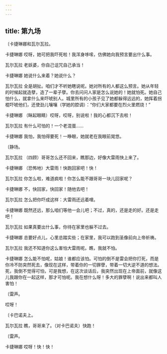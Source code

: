 ```yaml
---
---
---
```

title: 第九场
---




〔卡捷琳娜和瓦尔瓦拉。





卡捷琳娜 哎呀，她可把我吓死啦！我浑身哆嗦，仿佛她向我预言要出什么事。

瓦尔瓦拉 老妖婆，你自己诅咒自己承当！

卡捷琳娜 她说什么来着？她说什么？

瓦尔瓦拉 全是胡扯。咱们才不听她瞎说呢。她对所有的人都这么预言。她从年轻的时候起就造孽，造了一辈子孽。你去问问人家是怎么说她的！她就怕死。她自己怕什么，就拿什么来吓唬别人。城里所有的小孩子见了她都躲得远远的，她挥着拐棍吓唬他们，还使劲儿嚷嚷（学她的腔调）：“你们大家都要在烈火里燃烧！”

卡捷琳娜 （眯起眼睛）哎呀，哎呀，别说啦！我的心都沉下去啦！

瓦尔瓦拉 有什么可怕的！一个老混蛋……

卡捷琳娜 我怕，我怕得要死！一睁眼，她就老在我眼前晃悠。

〔静场。

瓦尔瓦拉 （四顾）哥哥怎么还不回来，瞧那边，好像大雷雨快上来了。

卡捷琳娜 （恐怖地）大雷雨！快跑回家吧！快！

瓦尔瓦拉 你怎么啦，难道疯啦！你怎么能不跟哥哥一块儿回家呢？

卡捷琳娜 不，快回家，快回家！随他去吧！

瓦尔瓦拉 怎么把你吓成这样：大雷雨还远着哩。

卡捷琳娜 既然还远，那么咱们等他一会儿吧；不过，真的，还是走的好。还是走吧！

瓦尔瓦拉 如果真要出什么事，你待在家里也躲不过去。

卡捷琳娜 总要好点儿，心里总踏实些；在家里，我可以跑到圣像前向上帝祈祷。

瓦尔瓦拉 我还不知道你这么害怕大雷雨呢。瞧，我就不怕。

卡捷琳娜 怎么能不怕呢，姑娘！谁都应该怕。可怕的倒不是雷会把你打死，而是你冷不防突然死去，像现在这样，带着你的一切罪孽，带着一切大逆不道的想法。死，我倒不觉得可怕，可是我想，在这次谈话后，我突然出现在上帝面前，就像这儿我跟你在一起这样，那才可怕呢。我在想什么呀！多大的罪孽啊！说出来都叫人害怕！

〔雷声。

哎呀！

〔卡巴诺夫上。

瓦尔瓦拉 瞧，哥哥来了。（对卡巴诺夫）快跑！

〔雷声。

卡捷琳娜 哎呀！快！快！